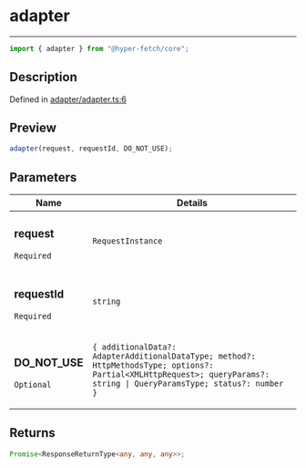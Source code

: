 # adapter

<div class="api-docs__separator" data-reactroot="">

---

</div><div class="api-docs__import" data-reactroot="">

```ts
import { adapter } from "@hyper-fetch/core";
```

</div><div class="api-docs__section">

## Description

</div><div class="api-docs__description"><span class="api-docs__do-not-parse">

</span></div><p class="api-docs__definition">

Defined in
[adapter/adapter.ts:6](https://github.com/BetterTyped/hyper-fetch/blob/c44d728f/packages/core/src/adapter/adapter.ts#L6)

</p><div class="api-docs__section">

## Preview

</div><div class="api-docs__preview fn">

```ts
adapter(request, requestId, DO_NOT_USE);
```

</div><div class="api-docs__section">

## Parameters

</div>
<div class="api-docs__parameters">
<table>
<thead><tr><th>Name</th><th>Details</th></tr></thead>
<tbody><tr param-data="request"><td class="api-docs__param-name required">

### request

`Required`

</td><td class="api-docs__param-type">

`RequestInstance`

</td></tr><tr param-data="requestId"><td class="api-docs__param-name required">

### requestId

`Required`

</td><td class="api-docs__param-type">

`string`

</td></tr><tr param-data="DO_NOT_USE"><td class="api-docs__param-name optional">

### DO_NOT_USE

`Optional`

</td><td class="api-docs__param-type">

`{ additionalData?: AdapterAdditionalDataType; method?: HttpMethodsType; options?: Partial<XMLHttpRequest>; queryParams?: string | QueryParamsType; status?: number }`

</td></tr></tbody></table></div><div class="api-docs__section">

## Returns

</div><div class="api-docs__returns">

```ts
Promise<ResponseReturnType<any, any, any>>;
```

</div>
